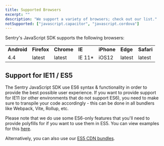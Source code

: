 ```yaml
---
title: Supported Browsers
excerpt: ""
description: "We support a variety of browsers; check out our list."
notSupported: ["javascript.capacitor", "javascript.cordova"]
---
```


Sentry's JavaScript SDK supports the following browsers:

<table>
  <tbody>
    <tr>
      <td>
        <strong>Android</strong>
      </td>
      <td>
        <strong>Firefox</strong>
      </td>
      <td>
        <strong>Chrome</strong>
      </td>
      <td>
        <strong>IE</strong>
      </td>
      <td>
        <strong>iPhone</strong>
      </td>
      <td>
        <strong>Edge</strong>
      </td>
      <td>
        <strong>Safari</strong>
      </td>
    </tr>
    <tr>
      <td>4.4</td>
      <td>latest</td>
      <td>latest</td>
      <td>IE 11*</td>
      <td>iOS12</td>
      <td>latest</td>
      <td>latest</td>
    </tr>
  </tbody>
</table>

## Support for IE11 / ES5

The Sentry JavaScript SDK use ES6 syntax & functionality in order to provide the best possible user experience. If you want to provide support for IE11 (or other environments that do not support ES6), you need to make sure to transpile your code accordingly - this can be done in all bundlers like Webpack, Vite, Rollup, etc.

Please note that we do use some ES6-only features that you'll need to provide polyfills for if you want to use them in ES5. You can view examples for this [here](https://github.com/getsentry/sentry-javascript/blob/develop/rollup/polyfills/es5.js).

Alternatively, you can also use our [ES5 CDN bundles](/platforms/javascript/install/loader/#available-bundles).
